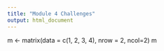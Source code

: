 ```yaml
---
title: "Module 4 Challenges"
output: html_document
---
```


m <- matrix(data = c(1, 2, 3, 4), nrow = 2, ncol=2)
m
